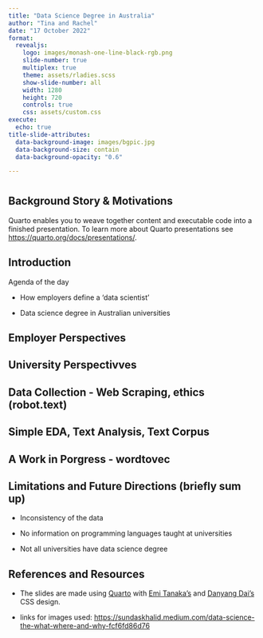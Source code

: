 ```yaml
---
title: "Data Science Degree in Australia"
author: "Tina and Rachel"
date: "17 October 2022"
format: 
  revealjs:
    logo: images/monash-one-line-black-rgb.png
    slide-number: true
    multiplex: true
    theme: assets/rladies.scss
    show-slide-number: all
    width: 1280
    height: 720
    controls: true
    css: assets/custom.css
execute:
  echo: true
title-slide-attributes: 
  data-background-image: images/bgpic.jpg
  data-background-size: contain
  data-background-opacity: "0.6"

---
```


# {#title-slide background="images/datasci.jpg" background-size="80%"}

## Background Story & Motivations

Quarto enables you to weave together content and executable code into a finished presentation. To learn more about Quarto presentations see <https://quarto.org/docs/presentations/>.

## Introduction

Agenda of the day

- How employers define a 'data scientist'

- Data science degree in Australian universities

## Employer Perspectives

## University Perspectivves

## Data Collection - Web Scraping, ethics (robot.text)

## Simple EDA, Text Analysis, Text Corpus

## A Work in Porgress - wordtovec

## Limitations and Future Directions (briefly sum up)

- Inconsistency of the data

- No information on programming languages taught at universities

- Not all universities have data science degree

## References and Resources

-   The slides are made using [Quarto](https://quarto.org/) with [Emi Tanaka's](https://github.com/emitanaka/talks) and [Danyang Dai's](https://github.com/DanyangDai) CSS design.

- links for images used: <https://sundaskhalid.medium.com/data-science-the-what-where-and-why-fcf6fd86d76>